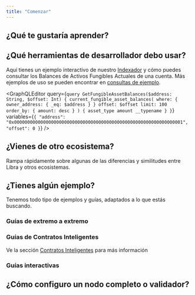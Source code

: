 ```yaml
---
title: "Comenzar"
---
```




## ¿Qué te gustaría aprender?

<CardGrid>
  <LinkCard href="/es/build/smart-contracts" title="Contratos Inteligentes" description="Aprende cómo escribir contratos inteligentes en Libra con el lenguaje de programación Move." />

  <LinkCard href="/es/build/indexer" title="Consultar Datos" description="Usa el Indexador de Libra para consultar datos de la cadena de manera eficiente." />

  <LinkCard href="/es/network/blockchain/blockchain-deep-dive" title="Infraestructura de Blockchain" description="Aprende los diferentes componentes de la infraestructura de la blockchain de Libra." />
</CardGrid>

## ¿Qué herramientas de desarrollador debo usar?

<CardGrid>
  <LinkCard href="/es/build/sdks" title="SDKs" description="Usa nuestros SDKs de TypeScript, Python, Rust y otros para enviar transacciones y leer datos de la cadena." />

  <LinkCard href="/es/build/indexer" title="Indexador" description="Consulta datos de la cadena como balances de cuentas, transacciones históricas, NFTs por cuenta y más." />

  <LinkCard href="/es/build/cli" title="CLI" description="Compila y perfila contratos inteligentes Move, ejecuta una red local y más con la CLI de Libra." />
</CardGrid>

Aquí tienes un ejemplo interactivo de nuestro [Indexador](/build/indexer) y cómo puedes consultar los Balances de Activos Fungibles Actuales de una cuenta. Más ejemplos de uso se pueden encontrar en [consultas de ejemplo](/build/indexer/indexer-api/fungible-asset-balances).

<GraphQLEditor
  query={`query GetFungibleAssetBalances($address: String, $offset: Int) {
  current_fungible_asset_balances(
    where: { owner_address: { _eq: $address } }
    offset: $offset
    limit: 100
    order_by: { amount: desc }
  ) {
    asset_type
    amount
    __typename
  }
}`}
  variables={`{
  "address": "0x0000000000000000000000000000000000000000000000000000000000000001",
  "offset": 0
}`}
/>

## ¿Vienes de otro ecosistema?

Rampa rápidamente sobre algunas de las diferencias y similitudes entre Libra y otros ecosistemas.

<CardGrid>
  <LinkCard href="/es/build/get-started/ethereum-cheatsheet" title="Hoja de Referencia de Ethereum / EVM a Libra" />

  <LinkCard href="/es/build/get-started/solana-cheatsheet" title="Hoja de Referencia de Solana / SVM a Libra" />

  <LinkCard href="/es/network/blockchain/move#comparison-to-other-vms" title="Comparación de VM" />
</CardGrid>

## ¿Tienes algún ejemplo?

Tenemos todo tipo de ejemplos y guías, adaptados a lo que estás buscando.

### Guías de extremo a extremo

<CardGrid>
  <LinkCard href="/es/build/guides/first-transaction" title="Tu Primera Transacción" description="Este tutorial describe cómo generar y enviar transacciones a la blockchain de Libra, y verificar estas transacciones enviadas." />

  <LinkCard href="/es/build/guides/your-first-nft" title="Tu Primer NFT" description="Este tutorial describe cómo crear y transferir activos no fungibles en la blockchain de Libra." />

  <LinkCard href="/es/build/guides/first-fungible-asset" title="Tu Primer Activo Fungible" description="Este tutorial introduce cómo puedes compilar, desplegar y acuñar tu propio activo fungible (FA), llamado FACoin." />
</CardGrid>

### Guías de Contratos Inteligentes

Ve la sección [Contratos Inteligentes](/build/smart-contracts) para más información

<CardGrid>
  <LinkCard href="/es/build/guides/build-e2e-dapp/1-create-smart-contract" title="Crear un Contrato Inteligente" description="Este es el primer capítulo del tutorial sobre construir una dapp de extremo a extremo en Libra." />

  <LinkCard href="https://github.com/libra2org/libra2-core/tree/main/libra2-move/move-examples" title="Ejemplos de Move en Libra" description="30+ ejemplos sobre cómo desarrollar Move en Libra" target="_blank" />

  <LinkCard href="https://github.com/libra2org/libra2-core/tree/main/libra2-move/move-examples/move-tutorial" title="Tutorial de Move" description="Cubre los fundamentos de la programación con Move" target="_blank" />
</CardGrid>

### Guías interactivas

<CardGrid>
  <LinkCard href="https://learn.libra2labs.com/en/workshops" title="Aprende Libra" description="Guías básicas y avanzadas" target="_blank" />

  <LinkCard href="https://movespiders.com" title="Move Spiders" description="Aprende sobre Move con una mascota araña amigable por Move Spiders" target="_blank" />

  <LinkCard href="https://www.libra2shores.com" title="Libra Shores" description="Aprende sobre Move con Libra Shores" target="_blank" />
</CardGrid>

## ¿Cómo configuro un nodo completo o validador?

<CardGrid>
  <LinkCard href="/es/network/nodes/full-node" title="Configurar un nodo completo" />

  <LinkCard href="/es/network/nodes/validator-node" title="Configurar un validador" />
</CardGrid>
